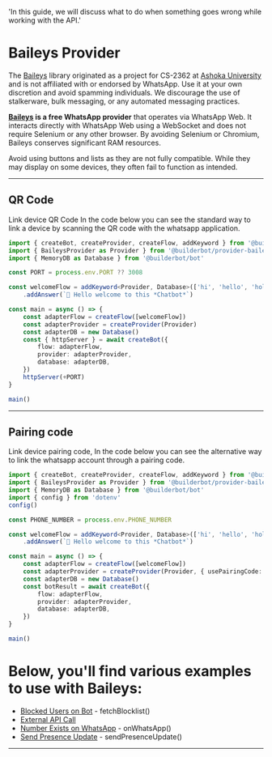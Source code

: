 
  'In this guide, we will discuss what to do when something goes wrong while working with the API.'

# Baileys Provider

The [Baileys](https://whiskeysockets.github.io/Baileys/) library originated as a project for CS-2362 at 
[Ashoka University](https://www.ashoka.edu.in/courses/mathematics-and-computer-science/) and is not affiliated
 with or endorsed by WhatsApp. Use it at your own discretion and avoid spamming individuals. We discourage 
 the use of stalkerware, bulk messaging, or any automated messaging practices.

<strong>[Baileys](https://whiskeysockets.github.io/Baileys/) is a free WhatsApp provider</strong> that operates
 via WhatsApp Web. It interacts directly with WhatsApp Web using a WebSocket and does not require Selenium or any
  other browser. By avoiding Selenium or Chromium, Baileys conserves significant RAM resources.

<Note>
 Avoid using buttons and lists as they are not fully compatible. While they may display on some devices, they often fail to function as intended.
</Note>

---

## QR Code 
Link device QR Code In the code below you can see the standard way to link a device by scanning the QR code with the whatsapp application.

```ts {{title:'app.ts'}}
import { createBot, createProvider, createFlow, addKeyword } from '@builderbot/bot'
import { BaileysProvider as Provider } from '@builderbot/provider-baileys'
import { MemoryDB as Database } from '@builderbot/bot'

const PORT = process.env.PORT ?? 3008

const welcomeFlow = addKeyword<Provider, Database>(['hi', 'hello', 'hola'])
    .addAnswer(`🙌 Hello welcome to this *Chatbot*`)

const main = async () => {
    const adapterFlow = createFlow([welcomeFlow])
    const adapterProvider = createProvider(Provider)
    const adapterDB = new Database()
    const { httpServer } = await createBot({
        flow: adapterFlow,
        provider: adapterProvider,
        database: adapterDB,
    })
    httpServer(+PORT)
}

main()
```

---

## Pairing code
 Link device pairing code, In the code below you can see the alternative way to link the whatsapp account through a pairing code.

```ts {{title:'app.ts'}}
import { createBot, createProvider, createFlow, addKeyword } from '@builderbot/bot'
import { BaileysProvider as Provider } from '@builderbot/provider-baileys'
import { MemoryDB as Database } from '@builderbot/bot'
import { config } from 'dotenv'
config()

const PHONE_NUMBER = process.env.PHONE_NUMBER

const welcomeFlow = addKeyword<Provider, Database>(['hi', 'hello', 'hola'])
    .addAnswer(`🙌 Hello welcome to this *Chatbot*`)

const main = async () => {
    const adapterFlow = createFlow([welcomeFlow])
    const adapterProvider = createProvider(Provider, { usePairingCode: true, phoneNumber: PHONE_NUMBER })
    const adapterDB = new Database()
    const botResult = await createBot({
        flow: adapterFlow,
        provider: adapterProvider,
        database: adapterDB,
    })
}

main()

```

# Below, you'll find various examples to use with Baileys:

* [Blocked Users on Bot](/providers/baileys/blocked-users) - fetchBlocklist()
* [External API Call](/providers/baileys/external-api) 
* [Number Exists on WhatsApp](/providers/baileys/number-onwhatsapp) - onWhatsApp()
* [Send Presence Update](/providers/baileys/presence-update) - sendPresenceUpdate()

----

<Guides />

<Resources />

